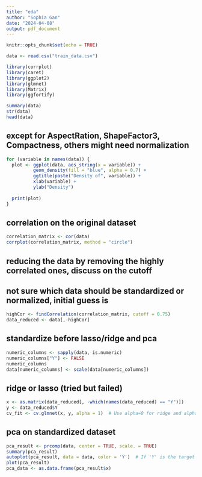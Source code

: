 ```yaml
---
title: "eda"
author: "Sophia Gan"
date: "2024-04-08"
output: pdf_document
---
```


```r
knitr::opts_chunk$set(echo = TRUE)
```

```r
data <- read.csv("train_data.csv")
```

```r
library(corrplot)
library(caret)
library(ggplot2)
library(glmnet)
library(Matrix)
library(ggfortify)
```

```r
summary(data)
str(data)
head(data)
```

## except for AspectRation, ShapeFactor3, Compactness, others might need normalization
```r
for (variable in names(data)) {
  plot <- ggplot(data, aes_string(x = variable)) +
          geom_density(fill = "blue", alpha = 0.7) +
          ggtitle(paste("Density of", variable)) +
          xlab(variable) +
          ylab("Density")
  
  print(plot)
}
```

## correlation on the original dataset
```r
correlation_matrix <- cor(data)
corrplot(correlation_matrix, method = "circle")
```
## reducing the data by removing the highly correlated ones, discuss on the cutoff
## not sure which data should be standardized or normalized, initial guess is 
```r
highCor <- findCorrelation(correlation_matrix, cutoff = 0.75)
data_reduced <- data[,-highCor]
```

## standardize before lasso/ridge and pca
```r
numeric_columns <- sapply(data, is.numeric)
numeric_columns["Y"] <- FALSE
numeric_columns
data[numeric_columns] <- scale(data[numeric_columns])
```

## ridge or lasso (tried but failed)
```r
x <- as.matrix(data_reduced[, -which(names(data_reduced) == "Y")])
y <- data_reduced$Y
cv_fit <- cv.glmnet(x, y, alpha = 1)  # Use alpha=0 for ridge and alpha=1 for lasso
```

## pca on standardized dataset
```r
pca_result <- prcomp(data, center = TRUE, scale. = TRUE)
summary(pca_result)
autoplot(pca_result, data = data, color = 'Y')  # If 'Y' is the target variable
plot(pca_result)
pca_data <- as.data.frame(pca_result$x)
```

